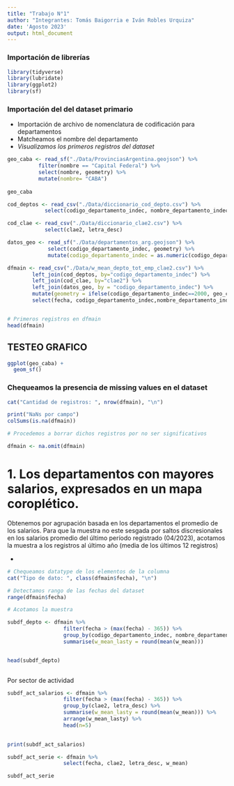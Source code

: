 ```yaml
---
title: "Trabajo N°1"
author: "Integrantes: Tomás Baigorria e Iván Robles Urquiza"
date: 'Agosto 2023'
output: html_document
---
```


### Importación de librerías

```r
library(tidyverse)
library(lubridate)
library(ggplot2)
library(sf)
```

### Importación del del dataset primario

-   Importación de archivo de nomenclatura de codificación para departamentos
-   Matcheamos el nombre del departamento
-   *Visualizamos los primeros registros del dataset*
```r
geo_caba <- read_sf("./Data/ProvinciasArgentina.geojson") %>% 
          filter(nombre == "Capital Federal") %>% 
          select(nombre, geometry) %>% 
          mutate(nombre= "CABA")
          
geo_caba
```


```r

cod_deptos <- read_csv("./Data/diccionario_cod_depto.csv") %>% 
            select(codigo_departamento_indec, nombre_departamento_indec)

cod_clae <- read_csv("./Data/diccionario_clae2.csv") %>% 
            select(clae2, letra_desc)

datos_geo <- read_sf("./Data/departamentos_arg.geojson") %>% 
             select(codigo_departamento_indec, geometry) %>% 
             mutate(codigo_departamento_indec = as.numeric(codigo_departamento_indec))

dfmain <- read_csv("./Data/w_mean_depto_tot_emp_clae2.csv") %>% 
        left_join(cod_deptos, by="codigo_departamento_indec") %>% 
        left_join(cod_clae, by="clae2") %>% 
        left_join(datos_geo, by = "codigo_departamento_indec") %>% 
        mutate(geometry = ifelse(codigo_departamento_indec==2000, geo_caba[1,2], geometry)) %>% #Esta línea es la que mete CABA
        select(fecha, codigo_departamento_indec,nombre_departamento_indec, clae2, letra_desc, everything())


# Primeros registros en dfmain
head(dfmain)

```
## TESTEO GRAFICO
```r
ggplot(geo_caba) +
  geom_sf()
```


### Chequeamos la presencia de missing values en el dataset

```r
cat("Cantidad de registros: ", nrow(dfmain), "\n")

print("NaNs por campo")
colSums(is.na(dfmain))

# Procedemos a borrar dichos registros por no ser significativos

dfmain <- na.omit(dfmain)

```

# 1. Los departamentos con mayores salarios, expresados en un mapa coroplético.

Obtenemos por agrupación basada en los departamentos el promedio de los salarios. Para que la muestra no este sesgada por saltos discresionales en los salarios promedio del último período registrado (04/2023), acotamos la muestra a los registros al último año (media de los últimos 12 registros)

-   

```r

# Chequeamos datatype de los elementos de la columna
cat("Tipo de dato: ", class(dfmain$fecha), "\n")

# Detectamos rango de las fechas del dataset
range(dfmain$fecha)

# Acotamos la muestra

subdf_depto <- dfmain %>% 
                  filter(fecha > (max(fecha) - 365)) %>% 
                  group_by(codigo_departamento_indec, nombre_departamento_indec) %>% 
                  summarise(w_mean_lasty = round(mean(w_mean)))


head(subdf_depto)
                  
```

Por sector de actividad

```r

subdf_act_salarios <- dfmain %>% 
                  filter(fecha > (max(fecha) - 365)) %>% 
                  group_by(clae2, letra_desc) %>% 
                  summarise(w_mean_lasty = round(mean(w_mean))) %>% 
                  arrange(w_mean_lasty) %>% 
                  head(n=5)
  

print(subdf_act_salarios)
```

```r

subdf_act_serie <- dfmain %>% 
                  select(fecha, clae2, letra_desc, w_mean)

subdf_act_serie
```
